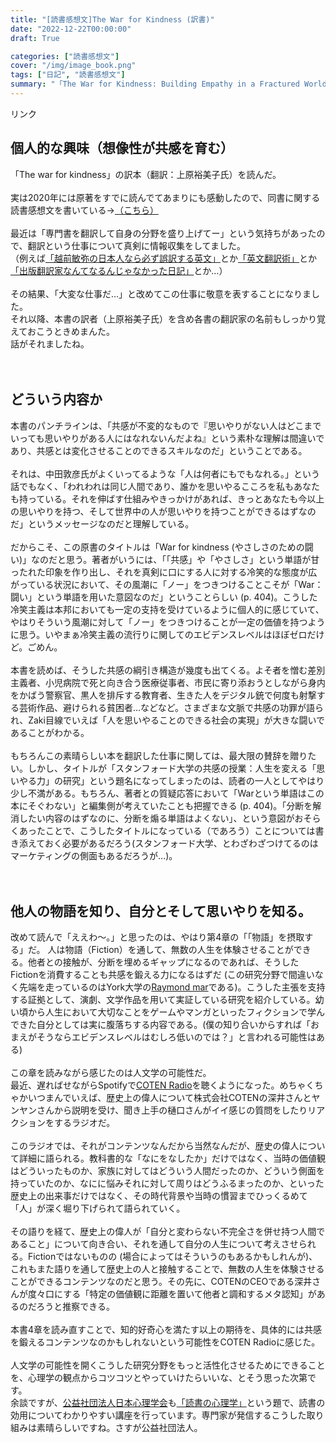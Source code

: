 ```yaml
---
title: "[読書感想文]The War for Kindness (訳書)"
date: "2022-12-22T00:00:00"
draft: True

categories: ["読書感想文"]
cover: "/img/image_book.png"
tags: ["日記", "読書感想文"]
summary: "「The War for Kindness: Building Empathy in a Fractured World」の翻訳版を読みました"
---
```


<script type="text/javascript" src="//ajax.googleapis.com/ajax/libs/jquery/3.1.1/jquery.min.js"></script>
<script language="JavaScript">
$(document).ready( function () {
   $("a[href^='http']:not([href*='" + location.hostname + "'])").attr('target', '_blank');
})
</script>

<!-- START MoshimoAffiliateEasyLink -->
<script type="text/javascript">
(function(b,c,f,g,a,d,e){b.MoshimoAffiliateObject=a;
b[a]=b[a]||function(){arguments.currentScript=c.currentScript
||c.scripts[c.scripts.length-2];(b[a].q=b[a].q||[]).push(arguments)};
c.getElementById(a)||(d=c.createElement(f),d.src=g,
d.id=a,e=c.getElementsByTagName("body")[0],e.appendChild(d))})
(window,document,"script","//dn.msmstatic.com/site/cardlink/bundle.js?20220329","msmaflink");
msmaflink({"n":"スタンフォード大学の共感の授業――人生を変える「思いやる力」の研究","b":"","t":"","d":"https:\/\/m.media-amazon.com","c_p":"","p":["\/images\/I\/51YuA1amirS._SL500_.jpg"],"u":{"u":"https:\/\/www.amazon.co.jp\/dp\/B094HZBG8G","t":"amazon","r_v":""},"v":"2.1","b_l":[{"id":1,"u_tx":"Amazonで見る","u_bc":"#f79256","u_url":"https:\/\/www.amazon.co.jp\/dp\/B094HZBG8G","a_id":1842760,"p_id":170,"pl_id":27060,"pc_id":185,"s_n":"amazon","u_so":1},{"id":2,"u_tx":"楽天市場で見る","u_bc":"#f76956","u_url":"https:\/\/search.rakuten.co.jp\/search\/mall\/%E3%82%B9%E3%82%BF%E3%83%B3%E3%83%95%E3%82%A9%E3%83%BC%E3%83%89%E5%A4%A7%E5%AD%A6%E3%81%AE%E5%85%B1%E6%84%9F%E3%81%AE%E6%8E%88%E6%A5%AD%E2%80%95%E2%80%95%E4%BA%BA%E7%94%9F%E3%82%92%E5%A4%89%E3%81%88%E3%82%8B%E3%80%8C%E6%80%9D%E3%81%84%E3%82%84%E3%82%8B%E5%8A%9B%E3%80%8D%E3%81%AE%E7%A0%94%E7%A9%B6\/","a_id":1824263,"p_id":54,"pl_id":27059,"pc_id":54,"s_n":"rakuten","u_so":2},{"id":3,"u_tx":"Yahoo!ショッピングで見る","u_bc":"#66a7ff","u_url":"https:\/\/shopping.yahoo.co.jp\/search?first=1\u0026p=%E3%82%B9%E3%82%BF%E3%83%B3%E3%83%95%E3%82%A9%E3%83%BC%E3%83%89%E5%A4%A7%E5%AD%A6%E3%81%AE%E5%85%B1%E6%84%9F%E3%81%AE%E6%8E%88%E6%A5%AD%E2%80%95%E2%80%95%E4%BA%BA%E7%94%9F%E3%82%92%E5%A4%89%E3%81%88%E3%82%8B%E3%80%8C%E6%80%9D%E3%81%84%E3%82%84%E3%82%8B%E5%8A%9B%E3%80%8D%E3%81%AE%E7%A0%94%E7%A9%B6","a_id":1845435,"p_id":1225,"pl_id":27061,"pc_id":1925,"s_n":"yahoo","u_so":3}],"eid":"SMGgM","s":"s"});
</script>
<div id="msmaflink-SMGgM">リンク</div>
<!-- MoshimoAffiliateEasyLink END -->
## 個人的な興味（想像性が共感を育む）


「The war for kindness」の訳本（翻訳：上原裕美子氏）を読んだ。<br>
<br>
実は2020年には原著をすでに読んでてあまりにも感動したので、同書に関する読書感想文を書いている→[（こちら）](https://susishushi.github.io/my_blog/post/buildingemp/)
<br><br>
最近は「専門書を翻訳して自身の分野を盛り上げてー」という気持ちがあったので、翻訳という仕事について真剣に情報収集をしてました。<br>
（例えば[「越前敏弥の日本人なら必ず誤訳する英文」](https://amzn.to/3G39iqo)とか[「英文翻訳術」](https://amzn.to/3WqzZL0)とか[「出版翻訳家なんてなるんじゃなかった日記」](https://amzn.to/3PClgKE)とか…）<br>
<br>
その結果、「大変な仕事だ…」と改めてこの仕事に敬意を表することになりました。<br>
それ以降、本書の訳者（上原裕美子氏）を含め各書の翻訳家の名前もしっかり覚えておこうときめまんた。<br>
話がそれましたね。<br>
<br>
<br>

## どういう内容か

本書のパンチラインは、「共感が不変的なもので『思いやりがない人はどこまでいっても思いやりがある人にはなれないんだよね』という素朴な理解は間違いであり、共感とは変化させることのできるスキルなのだ」ということである。<br>
<br>
それは、中田敦彦氏がよくいってるような「人は何者にもでもなれる。」という話でもなく、「われわれは同じ人間であり、誰かを思いやるこころを私もあなたも持っている。それを伸ばす仕組みやきっかけがあれば、きっとあなたも今以上の思いやりを持つ、そして世界中の人が思いやりを持つことができるはずなのだ」というメッセージなのだと理解している。<br>
<br>
だからこそ、この原書のタイトルは「War for kindness (やさしさのための闘い)」なのだと思う。著者がいうには、「「共感」や「やさしさ」という単語が甘ったれた印象を作り出し、それを真剣に口にする人に対する冷笑的な態度が広がっている状況において、その風潮に「ノー」をつきつけることこそが「War：闘い」という単語を用いた意図なのだ」ということらしい (p. 404)。こうした冷笑主義は本邦においても一定の支持を受けているように個人的に感じていて、やはりそういう風潮に対して「ノー」をつきつけることが一定の価値を持つように思う。いやまぁ冷笑主義の流行りに関してのエビデンスレベルはほぼゼロだけど。ごめん。<br>
<br>
本書を読めば、そうした共感の綱引き構造が幾度も出てくる。よそ者を憎む差別主義者、小児病院で死と向き合う医療従事者、市民に寄り添おうとしながら身内をかばう警察官、黒人を排斥する教育者、生きた人をデジタル銃で何度も射撃する芸術作品、避けられる貧困者…などなど。さまざまな文脈で共感の功罪が語られ、Zaki目線でいえば「人を思いやることのできる社会の実現」が大きな闘いであることがわかる。<br>
<br>
もちろんこの素晴らしい本を翻訳した仕事に関しては、最大限の賛辞を贈りたい。しかし、タイトルが「スタンフォード大学の共感の授業：人生を変える「思いやる力」の研究」という題名になってしまったのは、読者の一人としてやはり少し不満がある。もちろん、著者との質疑応答において「Warという単語はこの本にそぐわない」と編集側が考えていたことも把握できる (p. 404)。「分断を解消したい内容のはずなのに、分断を煽る単語はよくない」、という意図がおそらくあったことで、こうしたタイトルになっている（であろう）ことについては書き添えておく必要があるだろう(スタンフォード大学、とわざわざつけてるのはマーケティングの側面もあるだろうが…)。<br>
<br>
<br>

## 他人の物語を知り、自分とそして思いやりを知る。

改めて読んで「ええわ～。」と思ったのは、やはり第4章の「「物語」を摂取する」だ。
人は物語（Fiction）を通して、無数の人生を体験させることができる。他者との接触が、分断を埋めるギャップになるのであれば、そうしたFictionを消費することも共感を鍛える力になるはずだ (この研究分野で間違いなく先端を走っているのはYork大学の[Raymond mar](http://www.yorku.ca/mar/)である)。こうした主張を支持する証拠として、演劇、文学作品を用いて実証している研究を紹介している。幼い頃から人生において大切なことをゲームやマンガといったフィクションで学んできた自分としては実に腹落ちする内容である。(僕の知り合いからすれば「おまえがそうならエビデンスレベルはむしろ低いのでは？」と言われる可能性はある)<br>
<br>
この章を読みながら感じたのは人文学の可能性だ。<br>
最近、遅ればせながらSpotifyで[COTEN Radio](https://coten.co.jp/services/cotenradio/)を聴くようになった。めちゃくちゃかいつまんでいえば、歴史上の偉人について株式会社COTENの深井さんとヤンヤンさんから説明を受け、聞き上手の樋口さんがイイ感じの質問をしたりリアクションをするラジオだ。<br>
<br>
このラジオでは、それがコンテンツなんだから当然なんだが、歴史の偉人について詳細に語られる。教科書的な「なにをなしたか」だけではなく、当時の価値観はどういったものか、家族に対してはどういう人間だったのか、どういう側面を持っていたのか、なにに悩みそれに対して周りはどうふるまったのか、といった歴史上の出来事だけではなく、その時代背景や当時の慣習までひっくるめて「人」が深く堀り下げられて語られていく。<br>
<br>
その語りを経て、歴史上の偉人が「自分と変わらない不完全さを併せ持つ人間であること」について向き合い、それを通して自分の人生について考えさせられる。Fictionではないものの (場合によってはそういうのもあるかもしれんが)、これもまた語りを通して歴史上の人と接触することで、無数の人生を体験させることができるコンテンツなのだと思う。その先に、COTENのCEOである深井さんが度々口にする「特定の価値観に距離を置いて他者と調和するメタ認知」があるのだろうと推察できる。<br>
<br>
本書4章を読み直すことで、知的好奇心を満たす以上の期待を、具体的には共感を鍛えるコンテンツなのかもしれないという可能性をCOTEN Radioに感じた。<br>
<br>
人文学の可能性を開くこうした研究分野をもっと活性化させるためにできることを、心理学の観点からコツコツとやっていけたらいいな、とそう思った次第です。<br>
余談ですが、[公益社団法人日本心理学会](https://psych.or.jp/)も[「読書の心理学」](https://www.youtube.com/watch?v=SpHq1srOas4)という題で、読書の効用についてわかりやすい講座を行っています。専門家が発信するこうした取り組みは素晴らしいですね。さすが公益社団法人。<br>
<br>



  
